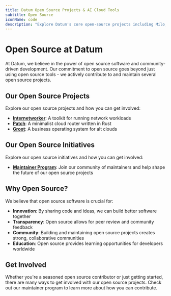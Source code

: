 ```yaml
---
title: Datum Open Source Projects & AI Cloud Tools
subtitle: Open Source
iconName: code
description: "Explore Datum's core open-source projects including Milo, HickoryDNS, and the Envoy AI Gateway, along with technologies like Crossplane and SRv6."
---
```



# Open Source at Datum

At Datum, we believe in the power of open source software and community-driven development. Our commitment to open source goes beyond just using open source tools - we actively contribute to and maintain several open source projects.

## Our Open Source Projects

Explore our open source projects and how you can get involved:

- **[Internetworker](/open-source/internetworker)**: A toolkit for running network workloads
- **[Patch](/open-source/patch)**: A minimalist cloud router written in Rust
- **[Groot](/open-source/groot)**: A business operating system for alt clouds

## Our Open Source Initiatives

Explore our open source initiatives and how you can get involved:

- **[Maintainer Program](/open-source/maintainers)**: Join our community of maintainers and help shape the future of our open source projects

## Why Open Source?

We believe that open source software is crucial for:

- **Innovation**: By sharing code and ideas, we can build better software together
- **Transparency**: Open source allows for peer review and community feedback
- **Community**: Building and maintaining open source projects creates strong, collaborative communities
- **Education**: Open source provides learning opportunities for developers worldwide

## Get Involved

Whether you're a seasoned open source contributor or just getting started, there are many ways to get involved with our open source projects. Check out our maintainer program to learn more about how you can contribute.
